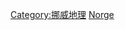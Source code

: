 {{Commonscat|International borders of Norway}}

[[Category:挪威地理|Category:挪威地理]]
[[Category:各國邊界|Norge]]